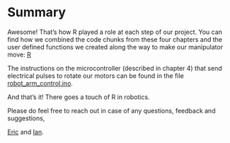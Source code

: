 # Summary

Awesome!
That's how R played a role at each step of our project.
You can find how we combined the code chunks from these four chapters and the user defined functions we created along the way to make our manipulator move: [R](https://github.com/R-icntay/rstudio_conf22_R_in_robotics/tree/main/R)

The instructions on the microcontroller (described in chapter 4) that send electrical pulses to rotate our motors can be found in the file [robot_arm_control.ino](https://github.com/R-icntay/rstudio_conf22_R_in_robotics/blob/main/arduino_code/robot_arm_control.ino).

And that's it!
There goes a touch of R in robotics.

Please do feel free to reach out in case of any questions, feedback and suggestions,

[Eric](https://twitter.com/ericntay) and [Ian](https://twitter.com/Entity_4004).
